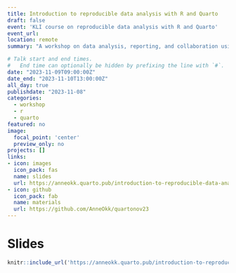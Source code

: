 ```yaml
---
title: Introduction to reproducible data analysis with R and Quarto
draft: false
event: 'KLI course on reproducible data analysis with R and Quarto'
event_url: 
location: remote
summary: "A workshop on data analysis, reporting, and collaboration using R and Quarto."

# Talk start and end times.
#   End time can optionally be hidden by prefixing the line with `#`.
date: "2023-11-09T09:00:00Z"
date_end: "2023-11-10T13:00:00Z"
all_day: true
publishdate: "2023-11-08"
categories:
  - workshop
  - r 
  - quarto
featured: no
image:
  focal_point: 'center'
  preview_only: no
projects: []
links:
- icon: images
  icon_pack: fas
  name: slides
  url: https://anneokk.quarto.pub/introduction-to-reproducible-data-analysis-with-r-and-quarto/#/title-slide
- icon: github
  icon_pack: fab
  name: materials
  url: https://github.com/AnneOkk/quartonov23
---
```


# Slides 

```r
knitr::include_url('https://anneokk.quarto.pub/introduction-to-reproducible-data-analysis-with-r-and-quarto/#/title-slide') 
```

 

